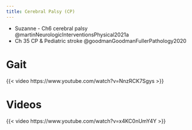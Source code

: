 ```yaml
---
title: Cerebral Palsy (CP)
---
```


:::{.callout title="Resources"}

- Suzanne - Ch6 cerebral palsy @martinNeurologicInterventionsPhysical2021a 
- Ch 35 CP & Pediatric stroke @goodmanGoodmanFullerPathology2020

:::


# Gait

{{< video https://www.youtube.com/watch?v=NnzRCK7Sgys >}}


# Videos

{{< video https://www.youtube.com/watch?v=x4KC0nUmY4Y >}}
